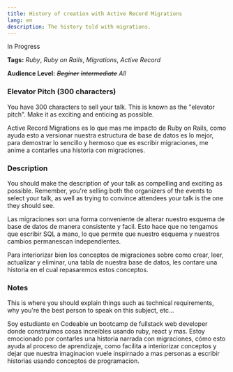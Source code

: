 ```yaml
---
title: History of creation with Active Record Migrations
lang: en
description: The history told with migrations.
---
```


<div css={{ color: "red", fontStyle: "italic", fontSize: "2em" }}>
  In Progress
</div>

**Tags:** _Ruby_, _Ruby on Rails_, _Migrations_, _Active Record_

**Audience Level:** _~~Beginer~~_ _~~Intermediate~~_ _All_

### Elevator Pitch (300 characters)

<div css={{ color: "#888", fontStyle: "italic", fontSize: "0.8em" }}>
You have 300 characters to sell your talk. This is known as the "elevator pitch". Make it as exciting and enticing as possible.
</div>

Active Record Migrations es lo que mas me impacto de Ruby on Rails, como ayuda esto a versionar nuestra estructura de base de datos es lo mejor, para demostrar lo sencillo y hermoso que es escribir migraciones, me anime a contarles una historia con migraciones.

### Description

<div css={{ color: "#888", fontStyle: "italic", fontSize: "0.8em" }}>
You should make the description of your talk as compelling and exciting as possible. Remember, you're selling both the organizers of the events to select your talk, as well as trying to convince attendees your talk is the one they should see.
</div>

Las migraciones son una forma conveniente de alterar nuestro esquema de base de datos de manera consistente y facil. Esto hace que no tengamos que escribir SQL a mano, lo que permite que nuestro esquema y nuestros cambios permanescan independientes.

Para interiorizar bien los conceptos de migraciones sobre como crear, leer, actualizar y eliminar, una tabla de nuestra base de datos, les contare una historia en el cual repasaremos estos conceptos.

### Notes

<div css={{ color: "#888", fontStyle: "italic", fontSize: "0.8em" }}>
 This is where you should explain things such as technical requirements, why you're the best person to speak on this subject, etc...
</div>

Soy estudiante en Codeable un bootcamp de fullstack web developer donde construimos cosas increibles usando ruby, react y mas. Estoy emocionado por contarles una historia narrada con migraciones, cómo esto ayuda al proceso de aprendizaje, como facilita a interiorizar conceptos y dejar que nuestra imaginacion vuele inspirnado a mas personas a escribir historias usando conceptos de programacion.
